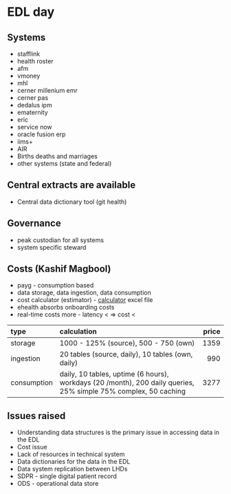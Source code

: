 # EDL day

## Systems

* stafflink
* health roster
* afm
* vmoney
* mhl
* cerner millenium emr
* cerner pas
* dedalus ipm
* ematernity
* eric
* service now
* oracle fusion erp
* iims+
* AIR
* Births deaths and marriages
* other systems (state and federal)

## Central extracts are available

* Central data dictionary tool (git health)

## Governance

* peak custodian for all systems
* system specific steward

## Costs (Kashif Magbool)

* payg - consumption based
* data storage, data ingestion, data consumption
* cost calculator (estimator) - [calculator](no_link) excel file
* ehealth absorbs onboarding costs
* real-time costs more - latency < => cost <

| type | calculation | price |
| :--- | :--- | ---: |
| storage | 1000 - 125% (source), 500 - 750 (own) | 1359 |
| ingestion | 20 tables (source, daily), 10 tables (own, daily) | 990 |
| consumption | daily, 10 tables, uptime (6 hours), workdays (20 /month), 200 daily queries, 25% simple 75% complex, 50 caching | 3277 |

## Issues raised

* Understanding data structures is the primary issue in accessing data in the EDL
* Cost issue
* Lack of resources in technical system
* Data dictionaries for the data in the EDL
* Data system replication between LHDs
* SDPR - single digital patient record
* ODS - operational data store
